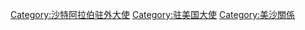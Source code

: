 [[Category:沙特阿拉伯驻外大使|Category:沙特阿拉伯驻外大使]]
[[Category:驻美国大使|Category:驻美国大使]]
[[Category:美沙關係|Category:美沙關係]]